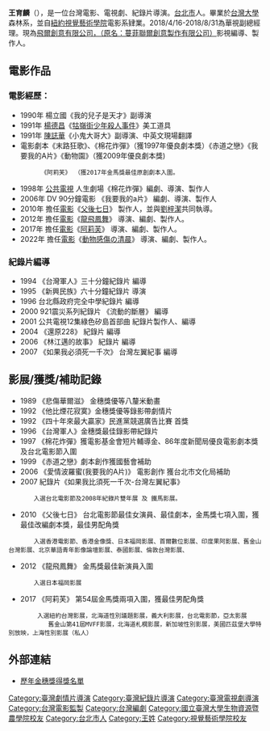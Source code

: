 '''王育麟'''（{{bd|1964年|8月16日||}}），是一位台灣電影、電視劇、紀錄片導演。[[台北市|台北市]]人。畢業於[[台灣大學|台灣大學]]森林系，並自[[視覺藝術學院_(紐約)|紐約視覺藝術學院]]電影系肄業。2018/4/16-2018/8/31為華視副總經理。現為[[飛爾創意有限公司，（原名：蔓菲聯爾創意製作有限公司）|飛爾創意有限公司，（原名：蔓菲聯爾創意製作有限公司）]]影視編導、製作人。

== 電影作品 ==
=== 電影經歷： ===
* 1990年 楊立國《我的兒子是天才》副導演
* 1991年 [[楊德昌|楊德昌]]《[[牯嶺街少年殺人事件|牯嶺街少年殺人事件]]》美工道具
* 1991年 [[陳誌華|陳誌華]]《小鬼大哥大》副導演、中英文現場翻譯
* 電影劇本《末路狂歌》、《棉花炸彈》（獲1997年優良劇本獎）《赤道之戀》《我要我的A片》《動物園》（獲2009年優良劇本獎)
          《阿莉芙》 （獲2017年金馬獎最佳原創劇本入圍。 
* 1998年 [[公共電視台|公共電視]] 人生劇場《棉花炸彈》編劇、導演、製作人
*  2006年  DV 90分鐘電影 《我要我的a片》 編劇、導演、製作人
* 2010年  擔任[[電影|電影]]《[[父後七日|父後七日]]》 製作人，並與[[劉梓潔|劉梓潔]]共同執導。
* 2012年  擔任[[電影|電影]]《[[龍飛鳳舞|龍飛鳳舞]]》 導演、編劇、製作人。
* 2017年  擔任[[電影|電影]]《[[阿莉芙|阿莉芙]]》 導演、編劇、製作人。
* 2022年  擔任[[電影|電影]]《[[動物感傷の清晨|動物感傷の清晨]]》 導演、編劇、製作人。

=== 紀錄片編導 ===
* 1994 《台灣軍人》三十分鐘紀錄片 編導 
* 1995 《新興民族》六十分鐘紀錄片 導演
* 1996   台北縣政府完全中學紀錄片 編導
* 2000   921震災系列紀錄片 《流動的斷層》 編導 
* 2001  公共電視12集綠色矽島首部曲 紀錄片製作人、編導 
* 2004 《還原228》 紀錄片 編導  
* 2006 《林江邁的故事》 紀錄片 編導 
* 2007 《如果我必須死一千次》 台灣左翼紀事 編導

== 影展/獲獎/補助記錄 ==
* 1989 《悲傷華爾滋》 金穗獎優等八釐米動畫 
* 1992 《他比煙花寂寞》金穗獎優等錄影帶劇情片 
* 1992 《四十年來最大贏家》民進黨競選廣告比賽 首獎
* 1996 《台灣軍人》金穗獎最佳錄影帶紀錄片 
* 1997 《棉花炸彈》獲電影基金會短片輔導金、86年度新聞局優良電影劇本獎及台北電影節入圍
* 1999 《赤道之戀》劇本創作獲國藝會補助
* 2006 《愛情波羅蜜(我要我的A片)》 電影創作 獲台北市文化局補助
* 2007 紀錄片《如果我比須死一千次-台灣左翼紀事》  
        入選台北電影節及2008年紀錄片雙年展 及 鐵馬影展。 
* 2010 《父後七日》 台北電影節最佳女演員、最佳劇本，金馬獎七項入圍，獲最佳改編劇本獎，最佳男配角獎
        入選香港電影節、香港金像獎、日本福岡影展、首爾數位影展、印度果阿影展、舊金山台灣影展、北京華語青年影像論壇影展、泰國影展、倫敦台灣影展、
* 2012 《龍飛鳳舞》 金馬獎最佳新演員入圍
        入選日本福岡影展 
* 2017 《阿莉芙》   第54屆金馬獎兩項入圍，獲最佳男配角獎 
         入選紐約台灣影展，北海道性別議題影展，義大利影展，台北電影節，亞太影展
            舊金山第41屆MVFF影展，北海道札榥影展，新加坡性別影展，美國匹茲堡大學特別放映，上海性別影展（私人）

== 外部連結 ==
* [https://web.archive.org/web/20160304190252/http://www.taiwancinema.com/fp.asp?xItem=251&ctNode=37 歷年金穗獎得獎名單]

{{DEFAULTSORT:Wang王}}
[[Category:臺灣劇情片導演|Category:臺灣劇情片導演]]
[[Category:臺灣紀錄片導演|Category:臺灣紀錄片導演]]
[[Category:臺灣電視劇導演|Category:臺灣電視劇導演]]
[[Category:台灣電影監製|Category:台灣電影監製]]
[[Category:台灣編劇|Category:台灣編劇]]
[[Category:國立臺灣大學生物資源暨農學院校友|Category:國立臺灣大學生物資源暨農學院校友]]
[[Category:台北市人|Category:台北市人]]
[[Category:王姓|Category:王姓]]
[[Category:視覺藝術學院校友|Category:視覺藝術學院校友]]
